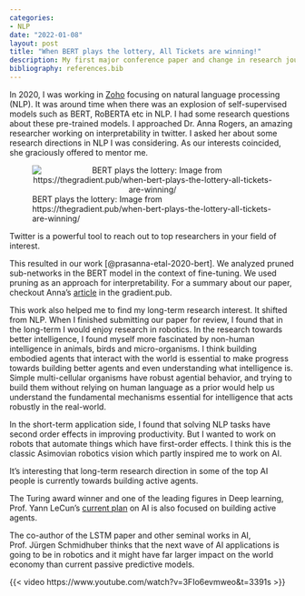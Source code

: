 ```yaml
---
categories:
- NLP
date: "2022-01-08"
layout: post
title: "When BERT plays the lottery, All Tickets are winning!"
description: My first major conference paper and change in research journey towards robotics!
bibliography: references.bib
---
```



In 2020, I was working in [Zoho](zoho.com) focusing on natural language processing (NLP). It was around time when there was an explosion of self-supervised models such as BERT, RoBERTA etc in NLP. I had some research questions about these pre-trained models. I approached Dr. Anna Rogers, an amazing researcher working on interpretability in twitter. I asked her about some research directions in NLP I was considering. As our interests coincided, she graciously offered to mentor me.

![BERT plays the lottery: Image from https://thegradient.pub/when-bert-plays-the-lottery-all-tickets-are-winning/](bert-lottery.webp){fig-alt="A cartoon of BERT sesame street along with a bandit machine." style="text-align: center;"}

:::{.callout-tip}
Twitter is a powerful tool to reach out to top researchers in your field of interest.
:::

This resulted in our work [@prasanna-etal-2020-bert]. We analyzed pruned sub-networks in the BERT model in the context of fine-tuning. We used pruning as an approach for interpretability. For a summary about our paper, checkout Anna's [article](https://thegradient.pub/when-bert-plays-the-lottery-all-tickets-are-winning/) in the gradient.pub.

This work also helped me to find my long-term research interest. It shifted from NLP. When I finished submitting our paper for review, I found that in the long-term I would enjoy research in robotics. In the research towards better intelligence, I found myself more fascinated by non-human intelligence in animals, birds and micro-organisms. I think building embodied agents that interact with the world is essential to make progress towards building better agents and even understanding what intelligence is. Simple multi-cellular organisms have robust agential behavior, and trying to build them without relying on human language as a prior would help us understand the fundamental mechanisms essential for intelligence that acts robustly in the real-world. 

In the short-term application side, I found that solving NLP tasks have second order effects in improving productivity. But I wanted to work on robots that automate things which have first-order effects. I think this is the classic Asimovian robotics vision which partly inspired me to work on AI.

It's interesting that long-term research direction in some of the top AI people is currently towards building active agents.

The Turing award winner and one of the leading figures in Deep learning, Prof. Yann LeCun's [current plan](https://ai.facebook.com/blog/yann-lecun-advances-in-ai-research/) on AI is also focused on building active agents.

The co-author of the LSTM paper and other seminal works in AI, Prof. Jürgen Schmidhuber thinks that the next wave of AI applications is going to be in robotics and it might have far larger impact on the world economy than current passive predictive models. 

{{< video https://www.youtube.com/watch?v=3FIo6evmweo&t=3391s >}}